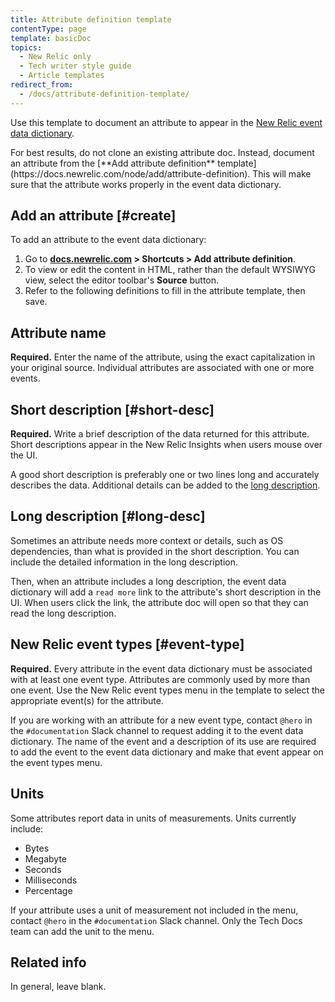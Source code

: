 ```yaml
---
title: Attribute definition template
contentType: page
template: basicDoc
topics:
  - New Relic only
  - Tech writer style guide
  - Article templates
redirect_from:
  - /docs/attribute-definition-template/
---
```


Use this template to document an attribute to appear in the [New Relic event data dictionary](https://docs.newrelic.com/attribute-dictionary).

<Callout variant="important">
  For best results, do not clone an existing attribute doc. Instead, document an attribute from the [**Add attribute definition** template](https://docs.newrelic.com/node/add/attribute-definition). This will make sure that the attribute works properly in the event data dictionary.
</Callout>

## Add an attribute [#create]

To add an attribute to the event data dictionary:

1. Go to **[docs.newrelic.com](https://docs.newrelic.com) > Shortcuts > Add attribute definition**.
2. To view or edit the content in HTML, rather than the default WYSIWYG view, select the editor toolbar's **Source** button.
3. Refer to the following definitions to fill in the attribute template, then save.

## Attribute name

**Required.** Enter the name of the attribute, using the exact capitalization in your original source. Individual attributes are associated with one or more events.

## Short description [#short-desc]

**Required.** Write a brief description of the data returned for this attribute. Short descriptions appear in the New Relic Insights when users mouse over the UI.

A good short description is preferably one or two lines long and accurately describes the data. Additional details can be added to the [long description](#long-desc).

## Long description [#long-desc]

Sometimes an attribute needs more context or details, such as OS dependencies, than what is provided in the short description. You can include the detailed information in the long description.

Then, when an attribute includes a long description, the event data dictionary will add a `read more` link to the attribute's short description in the UI. When users click the link, the attribute doc will open so that they can read the long description.

## New Relic event types [#event-type]

**Required.** Every attribute in the event data dictionary must be associated with at least one event type. Attributes are commonly used by more than one event. Use the New Relic event types menu in the template to select the appropriate event(s) for the attribute.

If you are working with an attribute for a new event type, contact `@hero` in the `#documentation` Slack channel to request adding it to the event data dictionary. The name of the event and a description of its use are required to add the event to the event data dictionary and make that event appear on the event types menu.

## Units

Some attributes report data in units of measurements. Units currently include:

* Bytes
* Megabyte
* Seconds
* Milliseconds
* Percentage

If your attribute uses a unit of measurement not included in the menu, contact `@hero` in the `#documentation` Slack channel. Only the Tech Docs team can add the unit to the menu.

## Related info

In general, leave blank.

